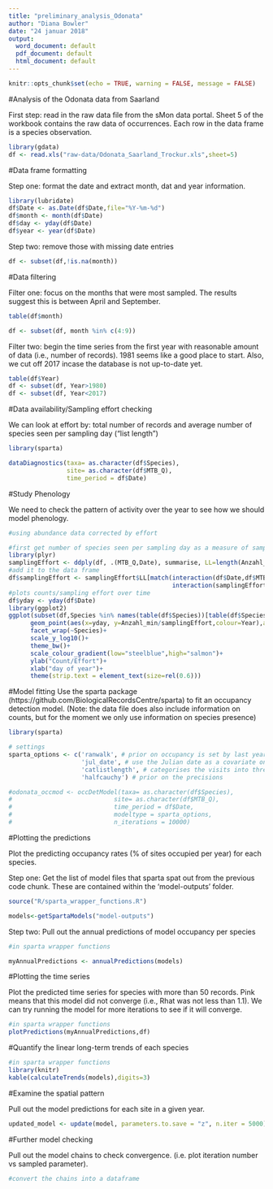 ```yaml
---
title: "preliminary_analysis_Odonata"
author: "Diana Bowler"
date: "24 januar 2018"
output:
  word_document: default
  pdf_document: default
  html_document: default
---
```


```r

knitr::opts_chunk$set(echo = TRUE, warning = FALSE, message = FALSE)

```

#Analysis of the Odonata data from Saarland

First step: read in the raw data file from the sMon data portal.
Sheet 5 of the workbook contains the raw data of occurrences.
Each row in the data frame is a species observation.

```r

library(gdata)
df <- read.xls("raw-data/Odonata_Saarland_Trockur.xls",sheet=5)

```

#Data frame formatting

Step one: format the date and extract month, dat and year information.

```r

library(lubridate)
df$Date <- as.Date(df$Date,file="%Y-%m-%d")
df$month <- month(df$Date)
df$day <- yday(df$Date)
df$year <- year(df$Date)

```

Step two: remove those with missing date entries

```r

df <- subset(df,!is.na(month))

```


#Data filtering

Filter one: focus on the months that were most sampled. The results suggest this is between April and September.

```r

table(df$month)

df <- subset(df, month %in% c(4:9))

```

Filter two: begin the time series from the first year with reasonable amount of data (i.e., number of records). 1981 seems like a good place to start. Also, we cut off 2017 incase the database is not up-to-date yet.

```r

table(df$Year)
df <- subset(df, Year>1980)
df <- subset(df, Year<2017)

```

#Data availability/Sampling effort checking

We can look at effort by: total number of records and average number of species seen per sampling day ("list length")

```r

library(sparta)

dataDiagnostics(taxa= as.character(df$Species), 
                site= as.character(df$MTB_Q), 
                time_period = df$Date)

```


#Study Phenology

We need to check the pattern of activity over the year to see how we should model phenology.

```r

#using abundance data corrected by effort

#first get number of species seen per sampling day as a measure of sampling effort:
library(plyr)
samplingEffort <- ddply(df, .(MTB_Q,Date), summarise, LL=length(Anzahl_min))
#add it to the data frame
df$samplingEffort <- samplingEffort$LL[match(interaction(df$Date,df$MTB_Q),
                                             interaction(samplingEffort$Date,samplingEffort$MTB_Q))]
#plots counts/sampling effort over time
df$yday <- yday(df$Date)
library(ggplot2)
ggplot(subset(df,Species %in% names(table(df$Species))[table(df$Species)>50]))+
      geom_point(aes(x=yday, y=Anzahl_min/samplingEffort,colour=Year),alpha=0.5)+
      facet_wrap(~Species)+
      scale_y_log10()+
      theme_bw()+
      scale_colour_gradient(low="steelblue",high="salmon")+
      ylab("Count/Effort")+
      xlab("day of year")+
      theme(strip.text = element_text(size=rel(0.6)))

```

#Model fitting
Use the sparta package (https://github.com/BiologicalRecordsCentre/sparta) to fit an occupancy detection model.
(Note: the data file does also include information on counts, but for the moment we only use information on species presence)

```r
library(sparta)

# settings
sparta_options <- c('ranwalk', # prior on occupancy is set by last year's posterior
                    'jul_date', # use the Julian date as a covariate on the detection probability
                    'catlistlength', # categorises the visits into three sets of 'qualities'
                    'halfcauchy') # prior on the precisions

#odonata_occmod <- occDetModel(taxa= as.character(df$Species), 
#                            site= as.character(df$MTB_Q), 
#                            time_period = df$Date,
#                            modeltype = sparta_options,
#                            n_iterations = 10000)


```

#Plotting the predictions

Plot the predicting occupancy rates (% of sites occupied per year) for each species.

Step one: Get the list of model files that sparta spat out from the previous code chunk. These are contained within the 'model-outputs' folder.

```r
source("R/sparta_wrapper_functions.R")

models<-getSpartaModels("model-outputs")

```

Step two: Pull out the annual predictions of model occupancy per species

```r
#in sparta wrapper functions

myAnnualPredictions <- annualPredictions(models)

```

#Plotting the time series

Plot the predicted time series for species with more than 50 records.
Pink means that this model did not converge (i.e., Rhat was not less than 1.1).
We can try running the model for more iterations to see if it will converge.

```r

#in sparta wrapper functions
plotPredictions(myAnnualPredictions,df)

```

#Quantify the linear long-term trends of each species

```r

#in sparta wrapper functions
library(knitr)
kable(calculateTrends(models),digits=3)

```


#Examine the spatial pattern 

Pull out the model predictions for each site in a given year.

```r

updated_model <- update(model, parameters.to.save = "z", n.iter = 5000)

```

#Further model checking

Pull out the model chains to check convergence.
(i.e. plot iteration number vs sampled parameter).

```r

#convert the chains into a dataframe


```

